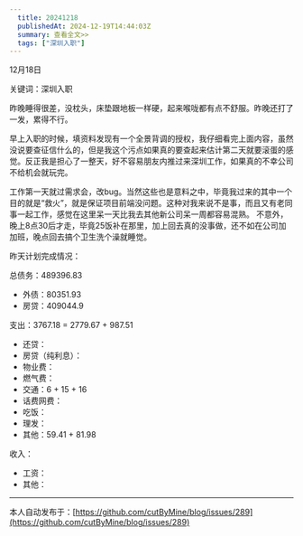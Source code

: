 ```yaml
---
  title: 20241218
  publishedAt: 2024-12-19T14:44:03Z
  summary: 查看全文>>
  tags: ["深圳入职"]
---
```


12月18日 

关键词：深圳入职

昨晚睡得很差，没枕头，床垫跟地板一样硬，起来喉咙都有点不舒服。昨晚还打了一发，累得不行。

早上入职的时候，填资料发现有一个全景背调的授权，我仔细看完上面内容，虽然没说要查征信什么的，但是我这个污点如果真的要查起来估计第二天就要滚蛋的感觉。反正我是担心了一整天，好不容易朋友内推过来深圳工作，如果真的不幸公司不给机会就玩完。

工作第一天就过需求会，改bug。当然这些也是意料之中，毕竟我过来的其中一个目的就是“救火”，就是保证项目前端没问题。这种对我来说不是事，而且又有老同事一起工作，感觉在这里呆一天比我去其他新公司呆一周都容易混熟。
不意外，晚上8点30后才走，毕竟25饭补在那里，加上回去真的没事做，还不如在公司加加班，晚点回去搞个卫生洗个澡就睡觉。

昨天计划完成情况：

总债务：489396.83
- 外债：80351.93
- 房贷：409044.9

支出：3767.18 = 2779.67 + 987.51
- 还贷：
- 房贷（纯利息）：
- 物业费：
- 燃气费：
- 交通：6 + 15 +  16
- 话费网费：
- 吃饭：
- 理发：
- 其他：59.41 + 81.98

收入：
- 工资：
- 其他：


---
本人自动发布于：[https://github.com/cutByMine/blog/issues/289](https://github.com/cutByMine/blog/issues/289)
